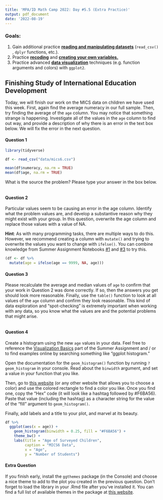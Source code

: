 ```yaml
---
title: 'MPA/ID Math Camp 2022: Day #5.5 (Extra Practice)'
output: pdf_document
date: '2022-08-19'
---
```


### Goals:

1.  Gain additional practice [**reading and manipulating datasets**]{.underline} (`read_csv()` , `dplyr` functions, etc.).
2.  Practice [**recoding**]{.underline} and [**creating your own variables.**]{.underline}
3.  Practice advanced [**data visualization**]{.underline} techniques (e.g. function arguments and colors) with `ggplot2`.

## Finishing Study of International Education Development

Today, we will finish our work on the MICS data on children we have used this week. First, again find the average numeracy in our full sample. Then, try finding the average of the `age` column. You may notice that something strange is happening. Investigate all of the values in the `age` column to find out way, and provide a description of why there is an error in the text box below. We will fix the error in the next question.

#### Question 1

```r
library(tidyverse)

df <- read_csv("data/mics6.csv")

mean(df$numeracy, na.rm = TRUE)
mean(df$age, na.rm = TRUE)
```

What is the source the problem? Please type your answer in the box below.

```text
 
```

#### Question 2

Particular values seem to be causing an error in the age column. Identify what the problem values are, and develop a substantive reason why they might exist with your group. In this question, overwrite the age column and replace those values with a value of NA.

**Hint**: As with many programming tasks, there are multiple ways to do this. However, we recommend creating a column with `mutate()` and trying to overwrite the values you want to change with `ifelse()`. You can combine knowledge from Summer Assignment Notebooks [#1](https://colab.research.google.com/drive/1dRHlpzfIqyXJd6veU_IMHG7Y93R9DMDb?authuser=1) and [#3](https://colab.research.google.com/drive/11PqVncdckruVj7XOIuhnogMbGtR9jhej?authuser=1#scrollTo=Csp-4ySOrQJP) to try this.

```r
(df <- df %>% 
  mutate(age = ifelse(age == 9999, NA, age)))
```

#### Question 3

Please recalculate the average and median values of `age` to confirm that your work in Question 2 was done correctly. If so, then the answers you get should look more reasonable. Finally, use the `table()` function to look at all values of the `age` column and confirm they look reasonable. This kind of data exploration and "spot-checking" is extremely important when working with any data, so you know what the values are and the potential problems that might arise.

```r

```

#### Question 4

Create a histogram using the new `age` values in your data. Feel free to reference the [Visualization Basics](https://rstudio.cloud/learn/primers/3) part of the Summer Assignment and / or to find examples online by searching something like "ggplot histogram."

Open the documentation for the `geom_histogram()` function by running `?geom_histogram` in your console. Read about the `binwidth` argument, and set a value in your function that you like.

Then, go to [this website](https://htmlcolorcodes.com/) (or any other website that allows you to choose a color) and use the colored rectangle to find a color you like. Once you find one, copy the "Hex" code (it will look like a hashtag followed by #F6BA56). Paste that value (including the hashtag) as a character string for the value of the "fill" argument to `geom_histogram()`.

Finally, add labels and a title to your plot, and marvel at its beauty.

```r
df %>% 
  ggplot(aes(x = age)) + 
    geom_histogram(binwidth = 0.25, fill = "#F6BA56") + 
    theme_bw() + 
    labs(title = "Age of Surveyed Children",
         caption = "MICS6 Data",
         x = "Age",
         y = "Number of Students")
```

#### Extra Question

If you finish early, install the `ggthemes` package (in the Console) and choose a nice theme to add to the plot you created in the previous question. Don't forget to load the library in your .Rmd file after you've installed it. You can find a full list of available themes in the package at [this website](https://yutannihilation.github.io/allYourFigureAreBelongToUs/ggthemes/).

```r

```
